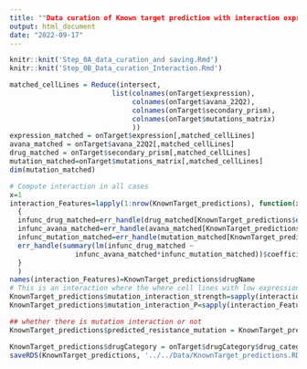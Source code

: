 ```yaml
---
title: ""Data curation of Known target prediction with interaction expression and secondary target""
output: html_document
date: "2022-09-17"
---
```



<!-- Step 3: Next we compute the interaction between the Mutation data and (the correlation between the crispr KO and the Drug response), and the add the variables in this step: -->

<!-- libraries and data required -->
```r
knitr::knit('Step_0A_data_curation_and saving.Rmd')
knitr::knit('Step_0B_Data_curation_Interaction.Rmd')
```


<!-- Matched cellinies to between the expression, crispr, drug and mutation matrix datasets -->
```r
matched_cellLines = Reduce(intersect, 
                         list(colnames(onTarget$expression),
                              colnames(onTarget$avana_22Q2),
                              colnames(onTarget$secondary_prism),
                              colnames(onTarget$mutations_matrix)
                              ))
expression_matched = onTarget$expression[,matched_cellLines]
avana_matched = onTarget$avana_22Q2[,matched_cellLines]
drug_matched = onTarget$secondary_prism[,matched_cellLines]
mutation_matched=onTarget$mutations_matrix[,matched_cellLines]
dim(mutation_matched) 
```

<!-- Compute interaction between the mutation and the correlation of CRISPR KO and drug response-->
<!-- Preprocessing -->
```r
# Compute interaction in all cases
x=1
interaction_Features=lapply(1:nrow(KnownTarget_predictions), function(x)
  {
  infunc_drug_matched=err_handle(drug_matched[KnownTarget_predictions$drugBroadID[x],])
  infunc_avana_matched=err_handle(avana_matched[KnownTarget_predictions$MaxTargetName[x],])
  infunc_mutation_matched=err_handle(mutation_matched[KnownTarget_predictions$MaxTargetName[x],])
  err_handle(summary(lm(infunc_drug_matched ~ 
                infunc_avana_matched*infunc_mutation_matched))$coefficients[4,c(1,4)])
  }
  )
names(interaction_Features)=KnownTarget_predictions$drugName
# This is an interaction where the where cell lines with low expression (<2, Trues in above vector) will have "lower" correlation strength than cell lines with high expression (>2, Falses in above vector)
KnownTarget_predictions$mutation_interaction_strength=sapply(interaction_Features, function(x) x[1])
KnownTarget_predictions$mutation_interaction_P=sapply(interaction_Features, function(x) x[2])

## whether there is mutation interaction or not
KnownTarget_predictions$predicted_resistance_mutation = KnownTarget_predictions$mutation_interaction_P<0.1

KnownTarget_predictions$drugCategory = onTarget$drugCategory$drug_category[match(KnownTarget_predictions$drugName, onTarget$drugCategory$name)]
saveRDS(KnownTarget_predictions, '../../Data/KnownTarget_predictions.RDS')
```
